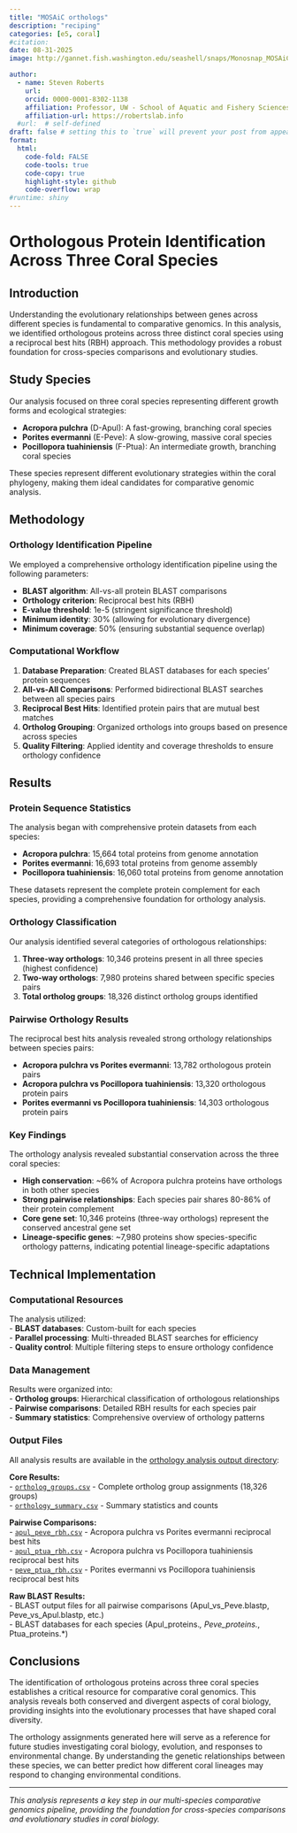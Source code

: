 ```yaml
---
title: "MOSAiC orthologs"
description: "reciping"
categories: [e5, coral]
#citation: 
date: 08-31-2025
image: http://gannet.fish.washington.edu/seashell/snaps/Monosnap_MOSAiC_orthologs__Tumbling_Oysters_2025-08-31_08-16-09.png # finding a good image

author:
  - name: Steven Roberts
    url: 
    orcid: 0000-0001-8302-1138
    affiliation: Professor, UW - School of Aquatic and Fishery Sciences
    affiliation-url: https://robertslab.info
  #url:  # self-defined
draft: false # setting this to `true` will prevent your post from appearing on your listing page until you're ready!
format:
  html:
    code-fold: FALSE
    code-tools: true
    code-copy: true
    highlight-style: github
    code-overflow: wrap
#runtime: shiny
---
```


# Orthologous Protein Identification Across Three Coral Species


## Introduction

Understanding the evolutionary relationships between genes across different species is fundamental to comparative genomics. In this analysis, we identified orthologous proteins across three distinct coral species using a reciprocal best hits (RBH) approach. This methodology provides a robust foundation for cross-species comparisons and evolutionary studies.

## Study Species

Our analysis focused on three coral species representing different growth forms and ecological strategies:

- **Acropora pulchra** (D-Apul): A fast-growing, branching coral species
- **Porites evermanni** (E-Peve): A slow-growing, massive coral species  
- **Pocillopora tuahiniensis** (F-Ptua): An intermediate growth, branching coral species

These species represent different evolutionary strategies within the coral phylogeny, making them ideal candidates for comparative genomic analysis.

## Methodology

### Orthology Identification Pipeline

We employed a comprehensive orthology identification pipeline using the following parameters:

- **BLAST algorithm**: All-vs-all protein BLAST comparisons
- **Orthology criterion**: Reciprocal best hits (RBH)
- **E-value threshold**: 1e-5 (stringent significance threshold)
- **Minimum identity**: 30% (allowing for evolutionary divergence)
- **Minimum coverage**: 50% (ensuring substantial sequence overlap)

### Computational Workflow

1. **Database Preparation**: Created BLAST databases for each species' protein sequences
2. **All-vs-All Comparisons**: Performed bidirectional BLAST searches between all species pairs
3. **Reciprocal Best Hits**: Identified protein pairs that are mutual best matches
4. **Ortholog Grouping**: Organized orthologs into groups based on presence across species
5. **Quality Filtering**: Applied identity and coverage thresholds to ensure orthology confidence

## Results

### Protein Sequence Statistics

The analysis began with comprehensive protein datasets from each species:

- **Acropora pulchra**: 15,664 total proteins from genome annotation
- **Porites evermanni**: 16,693 total proteins from genome assembly
- **Pocillopora tuahiniensis**: 16,060 total proteins from genome annotation

These datasets represent the complete protein complement for each species, providing a comprehensive foundation for orthology analysis.

### Orthology Classification

Our analysis identified several categories of orthologous relationships:

1. **Three-way orthologs**: 10,346 proteins present in all three species (highest confidence)
2. **Two-way orthologs**: 7,980 proteins shared between specific species pairs
3. **Total ortholog groups**: 18,326 distinct ortholog groups identified

### Pairwise Orthology Results

The reciprocal best hits analysis revealed strong orthology relationships between species pairs:

- **Acropora pulchra vs Porites evermanni**: 13,782 orthologous protein pairs
- **Acropora pulchra vs Pocillopora tuahiniensis**: 13,320 orthologous protein pairs  
- **Porites evermanni vs Pocillopora tuahiniensis**: 14,303 orthologous protein pairs

### Key Findings

The orthology analysis revealed substantial conservation across the three coral species:

- **High conservation**: ~66% of Acropora pulchra proteins have orthologs in both other species
- **Strong pairwise relationships**: Each species pair shares 80-86% of their protein complement
- **Core gene set**: 10,346 proteins (three-way orthologs) represent the conserved ancestral gene set
- **Lineage-specific genes**: ~7,980 proteins show species-specific orthology patterns, indicating potential lineage-specific adaptations


## Technical Implementation

### Computational Resources

The analysis utilized:\
- **BLAST databases**: Custom-built for each species\
- **Parallel processing**: Multi-threaded BLAST searches for efficiency\
- **Quality control**: Multiple filtering steps to ensure orthology confidence\

### Data Management

Results were organized into:\
- **Ortholog groups**: Hierarchical classification of orthologous relationships\
- **Pairwise comparisons**: Detailed RBH results for each species pair\
- **Summary statistics**: Comprehensive overview of orthology patterns

### Output Files

All analysis results are available in the [orthology analysis output directory](https://github.com/urol-e5/timeseries_molecular/tree/main/M-multi-species/output/11-orthology-analysis):

**Core Results:**\
- [`ortholog_groups.csv`](https://github.com/urol-e5/timeseries_molecular/blob/main/M-multi-species/output/11-orthology-analysis/ortholog_groups.csv) - Complete ortholog group assignments (18,326 groups)\
- [`orthology_summary.csv`](https://github.com/urol-e5/timeseries_molecular/blob/main/M-multi-species/output/11-orthology-analysis/orthology_summary.csv) - Summary statistics and counts

**Pairwise Comparisons:**\
- [`apul_peve_rbh.csv`](https://github.com/urol-e5/timeseries_molecular/blob/main/M-multi-species/output/11-orthology-analysis/apul_peve_rbh.csv) - Acropora pulchra vs Porites evermanni reciprocal best hits\
- [`apul_ptua_rbh.csv`](https://github.com/urol-e5/timeseries_molecular/blob/main/M-multi-species/output/11-orthology-analysis/apul_ptua_rbh.csv) - Acropora pulchra vs Pocillopora tuahiniensis reciprocal best hits\
- [`peve_ptua_rbh.csv`](https://github.com/urol-e5/timeseries_molecular/blob/main/M-multi-species/output/11-orthology-analysis/peve_ptua_rbh.csv) - Porites evermanni vs Pocillopora tuahiniensis reciprocal best hits\

**Raw BLAST Results:**\
- BLAST output files for all pairwise comparisons (Apul_vs_Peve.blastp, Peve_vs_Apul.blastp, etc.)\
- BLAST databases for each species (Apul_proteins.*, Peve_proteins.*, Ptua_proteins.*)



## Conclusions

The identification of orthologous proteins across three coral species establishes a critical resource for comparative coral genomics. This analysis reveals both conserved and divergent aspects of coral biology, providing insights into the evolutionary processes that have shaped coral diversity.

The orthology assignments generated here will serve as a reference for future studies investigating coral biology, evolution, and responses to environmental change. By understanding the genetic relationships between these species, we can better predict how different coral lineages may respond to changing environmental conditions.

---

*This analysis represents a key step in our multi-species comparative genomics pipeline, providing the foundation for cross-species comparisons and evolutionary studies in coral biology.*

